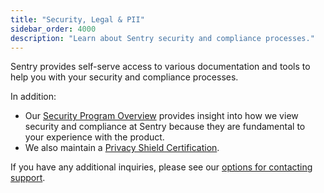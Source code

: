 ```yaml
---
title: "Security, Legal & PII"
sidebar_order: 4000
description: "Learn about Sentry security and compliance processes."
---
```


Sentry provides self-serve access to various documentation and tools to help you with your security and compliance processes.

<PageGrid />

In addition:

- Our [Security Program Overview](https://sentry.io/security/) provides insight into how we view security and compliance at Sentry because they are fundamental to your experience with the product.
- We also maintain a [Privacy Shield Certification](https://www.privacyshield.gov/participant?id=a2zt0000000YdenAAC&status=Active).

If you have any additional inquiries, please see our [options for contacting support](https://sentry.io/contact/support/).

